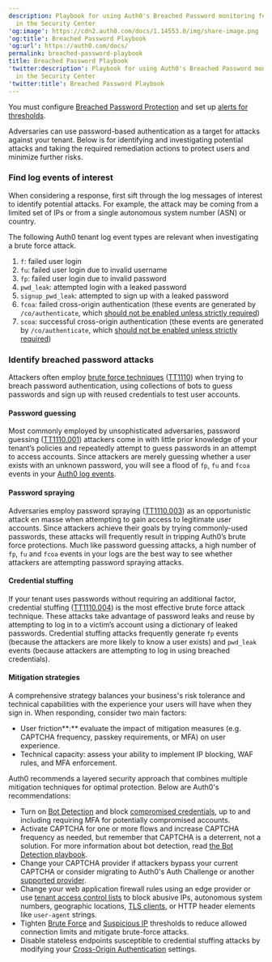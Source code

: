 ```yaml
---
description: Playbook for using Auth0's Breached Password monitoring feature
  in the Security Center
'og:image': https://cdn2.auth0.com/docs/1.14553.0/img/share-image.png
'og:title': Breached Password Playbook
'og:url': https://auth0.com/docs/
permalink: breached-password-playbook
title: Breached Password Playbook
'twitter:description': Playbook for using Auth0's Breached Password monitoring feature
  in the Security Center
'twitter:title': Breached Password Playbook
---
```

<Card title="Before you start">

You must configure [Breached Password Protection](/docs/secure/attack-protection/breached-password-detection) and set up [alerts for thresholds](/docs/secure/security-center/security-alerts).

</Card>

Adversaries can use password-based authentication as a target for attacks against your tenant. Below is for identifying and investigating potential attacks and taking the required remediation actions to protect users and minimize further risks.

### Find log events of interest

When considering a response, first sift through the log messages of interest to identify potential attacks. For example, the attack may be coming from a limited set of IPs or from a single autonomous system number (ASN) or country.

The following Auth0 tenant log event types are relevant when investigating a brute force attack.



<Accordion title="Relevant log event types">

1. `f`: failed user login
2. `fu`: failed user login due to invalid username
3. `fp`: failed user login due to invalid password
4. `pwd_leak`: attempted login with a leaked password
5. `signup_pwd_leak`: attempted to sign up with a leaked password
6. `fcoa`: failed cross-origin authentication (these events are generated by `/co/authenticate`, which [should not be enabled unless strictly required](https://sec.okta.com/articles/2024/05/detecting-cross-origin-authentication-credential-stuffing-attacks/))
7. `scoa`: successful cross-origin authentication (these events are generated by `/co/authenticate`, which [should not be enabled unless strictly required](https://sec.okta.com/articles/2024/05/detecting-cross-origin-authentication-credential-stuffing-attacks/))

</Accordion>



### Identify breached password attacks

Attackers often employ [brute force techniques](/docs/secure/attack-protection/brute-force-protection) ([TT1110](https://attack.mitre.org/techniques/T1110/)) when trying to breach password authentication, using collections of bots to guess passwords and sign up with reused credentials to test user accounts.

#### Password guessing

Most commonly employed by unsophisticated adversaries, password guessing ([TT1110.001](https://attack.mitre.org/techniques/T1110/001/)) attackers come in with little prior knowledge of your tenant’s policies and repeatedly attempt to guess passwords in an attempt to access accounts. Since attackers are merely guessing whether a user exists with an unknown password, you will see a flood of `fp`, `fu` and `fcoa` events in your [Auth0 log events](/docs/deploy-monitor/logs/log-event-type-codes).

#### Password spraying

Adversaries employ password spraying ([TT1110.003](https://attack.mitre.org/techniques/T1110/003/)) as an opportunistic attack en masse when attempting to gain access to legitimate user accounts. Since attackers achieve their goals by trying commonly-used passwords, these attacks will frequently result in tripping Auth0’s brute force protections. Much like password guessing attacks, a high number of `fp`, `fu` and `fcoa` events in your logs are the best way to see whether attackers are attempting password spraying attacks.

#### Credential stuffing

If your tenant uses passwords without requiring an additional factor, credential stuffing ([TT1110.004](https://attack.mitre.org/techniques/T1110/004/)) is the most effective brute force attack technique. These attacks take advantage of password leaks and reuse by attempting to log in to a victim’s account using a dictionary of leaked passwords. Credential stuffing attacks frequently generate `fp` events (because the attackers are more likely to know a user exists) and `pwd_leak` events (because attackers are attempting to log in using breached credentials).

#### Mitigation strategies

A comprehensive strategy balances your business's risk tolerance and technical capabilities with the experience your users will have when they sign in. When responding, consider two main factors:

* User friction**:** evaluate the impact of mitigation measures (e.g. CAPTCHA frequency, passkey requirements, or <Tooltip tip="Multi-factor authentication (MFA): User authentication process that uses a factor in addition to username and password such as a code via SMS." cta="View Glossary" href="/docs/glossary?term=MFA">MFA</Tooltip>) on user experience.
* Technical capacity: assess your ability to implement IP blocking, WAF rules, and MFA enforcement.

Auth0 recommends a layered security approach that combines multiple mitigation techniques for optimal protection. Below are Auth0's recommendations:

* Turn on [Bot Detection](/docs/secure/attack-protection/bot-detection) and block [compromised credentials](/docs/secure/attack-protection/breached-password-detection#configure-response-scenarios), up to and including requiring MFA for potentially compromised accounts.
* Activate CAPTCHA for one or more flows and increase CAPTCHA frequency as needed, but remember that CAPTCHA is a deterrent, not a solution. For more information about <Tooltip tip="Bot Detection: Form of attack protection in which Auth0 blocks suspected bot traffic by enabling a CAPTCHA during the login process." cta="View Glossary" href="/docs/glossary?term=bot+detection">bot detection</Tooltip>, read [the Bot Detection playbook](/docs/secure/attack-protection/playbooks/bot-detection-playbook).
* Change your CAPTCHA provider if attackers bypass your current CAPTCHA or consider migrating to Auth0's Auth Challenge or another [supported provider](/docs/secure/attack-protection/bot-detection/configure-captcha).
* Change your web application firewall rules using an edge provider or use [tenant access control lists](/docs/secure/tenant-access-control-list) to block abusive IPs, autonomous system numbers, geographic locations, [TLS clients](/docs/customize/custom-domains/self-managed-certificates/tls-ssl), or HTTP header elements like `user-agent` strings.
* Tighten [Brute Force](/docs/secure/attack-protection/brute-force-protection) and [Suspicious IP](/docs/secure/attack-protection/suspicious-ip-throttling) thresholds to reduce allowed connection limits and mitigate brute-force attacks.
* Disable stateless endpoints susceptible to credential stuffing attacks by modifying your [Cross-Origin Authentication](/docs/authenticate/login/cross-origin-authentication) settings.